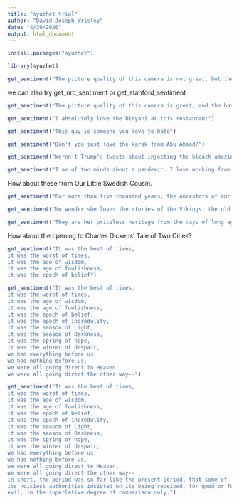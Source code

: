 ```yaml
---
title: "syuzhet trial"
author: "David Joseph Wrisley"
date: "4/30/2020"
output: html_document
---
```



```r
install.packages("syuzhet")
```

```r
library(syuzhet)
```


```r
get_sentiment("The picture quality of this camera is not great, but the battery life is long")
```

we can also try get_nrc_sentiment or get_stanford_sentiment

```r
get_sentiment("The picture quality of this camera is great, and the battery life is long")
```

```r
get_sentiment("I absolutely love the biryani at this restaurant")
```

```r
get_sentiment("This guy is someone you love to hate")
```

```r
get_sentiment("Don't you just love the karak from Abu Ahmad?")
```

```r
get_sentiment("Weren't Trump's tweets about injecting the bleach amazing?")
```

```r
get_sentiment("I am of two minds about a pandemic. I love working from home, but hate doing everything in 80 square meters")
```

How about these from Our Little Swedish Cousin. 

```r
get_sentiment("For more than five thousand years, the ancestors of our little Swedish cousin have dwelt in the Scandinavian peninsula.")
```

```r
get_sentiment("No wonder she loves the stories of the Vikings, the old legends, customs, and fête-days.")
```

```r
get_sentiment("They are her priceless heritage from the days of long ago.")
```

How about the opening to Charles Dickens' Tale of Two Cities? 

```r
get_sentiment("It was the best of times,
it was the worst of times,
it was the age of wisdom,
it was the age of foolishness,
it was the epoch of belief")
```

```r
get_sentiment("It was the best of times,
it was the worst of times,
it was the age of wisdom,
it was the age of foolishness,
it was the epoch of belief,
it was the epoch of incredulity,
it was the season of Light,
it was the season of Darkness,
it was the spring of hope,
it was the winter of despair,
we had everything before us,
we had nothing before us,
we were all going direct to Heaven,
we were all going direct the other way--")
```

```r
get_sentiment("It was the best of times,
it was the worst of times,
it was the age of wisdom,
it was the age of foolishness,
it was the epoch of belief,
it was the epoch of incredulity,
it was the season of Light,
it was the season of Darkness,
it was the spring of hope,
it was the winter of despair,
we had everything before us,
we had nothing before us,
we were all going direct to Heaven,
we were all going direct the other way--
in short, the period was so far like the present period, that some of
its noisiest authorities insisted on its being received, for good or for
evil, in the superlative degree of comparison only.")
```

```r


```

```r

```

